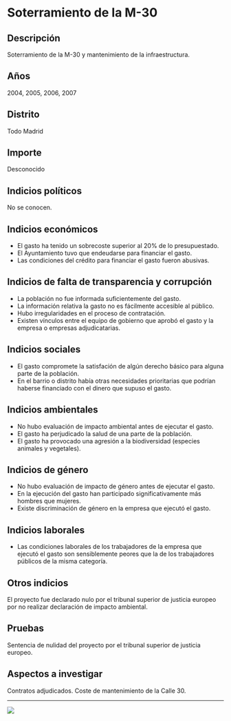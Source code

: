 Soterramiento de la M-30
========================

Descripción
-----------

Soterramiento de la M-30 y mantenimiento de la infraestructura.

Años
----

2004, 2005, 2006, 2007

Distrito
--------

Todo Madrid

Importe
-------

Desconocido

Indicios políticos
------------------

No se conocen.

Indicios económicos
-------------------

-   El gasto ha tenido un sobrecoste superior al 20% de lo
    presupuestado.
-   El Ayuntamiento tuvo que endeudarse para financiar el gasto.
-   Las condiciones del crédito para financiar el gasto fueron abusivas.

Indicios de falta de transparencia y corrupción
-----------------------------------------------

-   La población no fue informada suficientemente del gasto.
-   La información relativa la gasto no es fácilmente accesible al
    público.
-   Hubo irregularidades en el proceso de contratación.
-   Existen vínculos entre el equipo de gobierno que aprobó el gasto y
    la empresa o empresas adjudicatarias.

Indicios sociales
-----------------

-   El gasto compromete la satisfación de algún derecho básico para
    alguna parte de la población.
-   En el barrio o distrito había otras necesidades prioritarias que
    podrían haberse financiado con el dinero que supuso el gasto.

Indicios ambientales
--------------------

-   No hubo evaluación de impacto ambiental antes de ejecutar el gasto.
-   El gasto ha perjudicado la salud de una parte de la población.
-   El gasto ha provocado una agresión a la biodiversidad (especies
    animales y vegetales).

Indicios de género
------------------

-   No hubo evaluación de impacto de género antes de ejecutar el gasto.
-   En la ejecución del gasto han participado significativamente más
    hombres que mujeres.
-   Existe discriminación de género en la empresa que ejecutó el gasto.

Indicios laborales
------------------

-   Las condiciones laborales de los trabajadores de la empresa que
    ejecutó el gasto son sensiblemente peores que la de los trabajadores
    públicos de la misma categoría.

Otros indicios
--------------

El proyecto fue declarado nulo por el tribunal superior de justicia
europeo por no realizar declaración de impacto ambiental.

Pruebas
-------

Sentencia de nulidad del proyecto por el tribunal superior de justicia
europeo.

Aspectos a investigar
---------------------

Contratos adjudicados. Coste de mantenimiento de la Calle 30.

------------------------------------------------------------------------

![](https://dl.airtable.com/3xDxIyCQKq7IUHrxcn4n_soterramiento-m-30.jpg)
